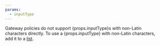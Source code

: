 ```yaml
---
params:
  - inputType
---
```


Gateway policies do not support {props.inputType}s with non-Latin characters directly. To use a {props.inputType} with non-Latin characters, add it to a [list](/cloudflare-one/policies/gateway/lists/).
